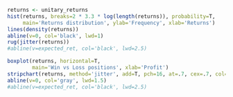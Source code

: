 ```r
returns <- unitary_returns
hist(returns, breaks=2 * 3.3 * log(length(returns)), probability=T,
     main='Returns distribution', ylab='Frequency', xlab='Returns')
lines(density(returns))
abline(v=0, col='black', lwd=1)
rug(jitter(returns))
#abline(v=expected_ret, col='black', lwd=2.5)
```

```r
boxplot(returns, horizontal=T,
        main='Win vs Loss positions', xlab='Profit')
stripchart(returns, method='jitter', add=T, pch=16, at=.7, cex=.7, col='darkgray')
abline(v=0, col='gray', lwd=1.5)
#abline(v=expected_ret, col='black', lwd=2.5)
```
